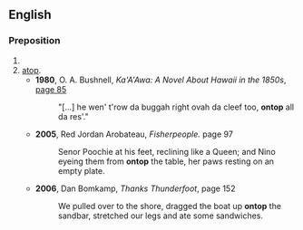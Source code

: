 ==English==

===Preposition===
{{en-prep}}

# {{misspelling of|on top}}
# [[atop]].
#*'''1980''', O. A. Bushnell, ''Ka'A'Awa: A Novel About Hawaii in the 1850s'', [http://books.google.com/books?id=7TjJGThGkukC&pg=PA85&dq=ontop+subject:fiction+-ontop-of&lr=lang_en&as_brr=0&ei=sHfVR4ekGJjSigHni5yFBA&sig=W7vuP0CkHkpQ27t9eEVsQrNcivY page 85]
#*: "[...] he wen' t'row da buggah right ovah da cleef too, '''ontop''' all da res'."
#*'''2005''', Red Jordan Arobateau, ''Fisherpeople.'' page 97
#*:Senor Poochie at his feet, reclining like a Queen; and Nino eyeing them from '''ontop''' the table, her paws resting on an empty plate.
#*'''2006''', Dan Bomkamp, ''Thanks Thunderfoot'', page 152
#*:We pulled over to the shore, dragged the boat up '''ontop''' the sandbar, stretched our legs and ate some sandwiches.